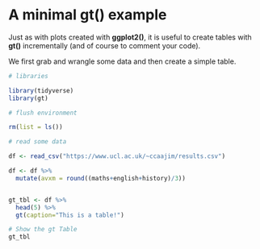 # A minimal gt() example

Just as with plots created with **ggplot2()**, it is useful to create tables with **gt()** incrementally (and of course to comment your code).

We first grab and wrangle some data and then create  a simple table.

```r
# libraries

library(tidyverse)
library(gt)

# flush environment

rm(list = ls())

# read some data

df <- read_csv("https://www.ucl.ac.uk/~ccaajim/results.csv")

df <- df %>% 
  mutate(avxm = round((maths+english+history)/3))


gt_tbl <- df %>%
  head(5) %>% 
  gt(caption="This is a table!")

# Show the gt Table
gt_tbl
```